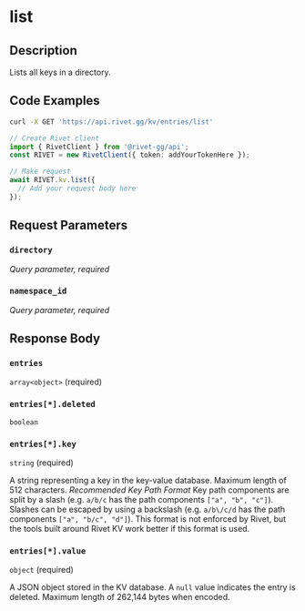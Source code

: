 

# list

## Description

Lists all keys in a directory.


## Code Examples

<CodeGroup title='Request' tag='GET' label='https://api.rivet.gg/kv/entries/list'>

```bash {{ "title": "cURL" }}
curl -X GET 'https://api.rivet.gg/kv/entries/list'
```

```ts
// Create Rivet client
import { RivetClient } from '@rivet-gg/api';
const RIVET = new RivetClient({ token: addYourTokenHere });

// Make request
await RIVET.kv.list({
  // Add your request body here
});
```

</CodeGroup>


## Request Parameters


### `directory`

_Query parameter, required_





### `namespace_id`

_Query parameter, required_





## Response Body

### `entries`

`array<object>` (required)

### `entries[*].deleted`

`boolean`

### `entries[*].key`

`string` (required)

A string representing a key in the key-value database.
Maximum length of 512 characters.
_Recommended Key Path Format_
Key path components are split by a slash (e.g. `a/b/c` has the path components `["a", "b", "c"]`). Slashes can be escaped by using a backslash (e.g. `a/b\/c/d` has the path components `["a", "b/c", "d"]`).
This format is not enforced by Rivet, but the tools built around Rivet KV work better if this format is used.

### `entries[*].value`

`object` (required)

A JSON object stored in the KV database.
A `null` value indicates the entry is deleted.
Maximum length of 262,144 bytes when encoded.



